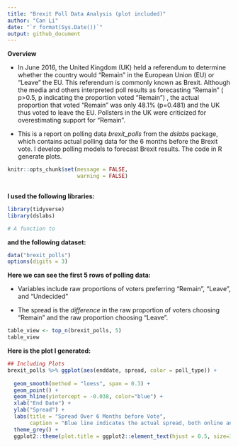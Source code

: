```yaml
---
title: "Brexit Poll Data Analysis (plot included)"
author: "Can Li"
date: "`r format(Sys.Date())`"
output: github_document
---
```


**Overview**

- In June 2016, the United Kingdom (UK) held a referendum to determine whether the country would "Remain" in the European Union (EU) or "Leave" the EU. This referendum is commonly known as Brexit. Although the media and others interpreted poll results as forecasting "Remain" ( p>0.5, p indicating the proportion voted "Remain") , the actual proportion that voted "Remain" was only 48.1%  (p=0.481)  and the UK thus voted to leave the EU. Pollsters in the UK were criticized for overestimating support for "Remain". 

-  This is a report on polling data _brexit_polls_ from the _dslabs_ package, which contains actual polling data for the 6 months before the Brexit vote. I develop polling models to forecast Brexit results. The code in R generate plots.



```r
knitr::opts_chunk$set(message = FALSE,
                      warning = FALSE)
                
```
**I used the following libraries:**
```r
library(tidyverse)
library(dslabs)
```

```r
# A function to 
```
**and the following dataset:**
```r
data("brexit_polls")
options(digits = 3)
```
**Here we can see the first 5 rows of polling data:**

- Variables include raw proportions of voters preferring "Remain", "Leave", and "Undecided" 

- The spread is the *difference* in the raw proportion of voters choosing "Remain" and the raw proportion choosing "Leave".

```r
table_view <- top_n(brexit_polls, 5)
table_view

```

**Here is the plot I generated:**
```r
## Including Plots
brexit_polls %>% ggplot(aes(enddate, spread, color = poll_type)) +
  
  geom_smooth(method = "loess", span = 0.3) +
  geom_point() +
  geom_hline(yintercept = -0.038, color="blue") +
  xlab("End Date") +
  ylab("Spread") +
  labs(title = "Spread Over 6 Months before Vote",
       caption = "Blue line indicates the actual spread, both online and telephone polls largely missed predicting.") +
  theme_grey() +
  ggplot2::theme(plot.title = ggplot2::element_text(hjust = 0.5, size=12, color = "purple"))
  
  
```

```r
 
```

